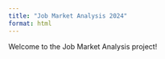 ```yaml
---
title: "Job Market Analysis 2024"
format: html
---
```


Welcome to the Job Market Analysis project!

